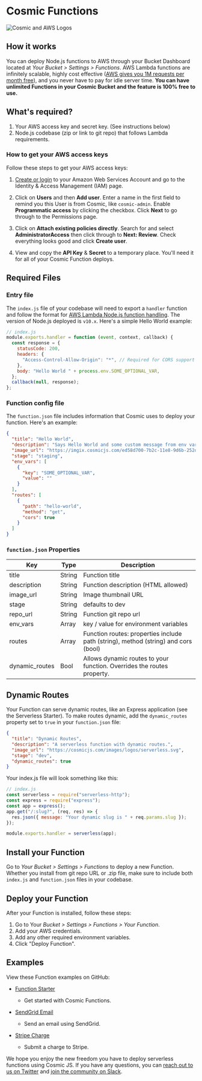 # Cosmic Functions

![Cosmic and AWS Logos](https://web-assets.cosmicjs.com/images/docs/cosmicjs-aws-logos.jpg)

## How it works

You can deploy Node.js functions to AWS through your Bucket Dashboard located at _Your Bucket > Settings > Functions_. AWS Lambda functions are infinitely scalable, highly cost effective ([AWS gives you 1M requests per month free](https://aws.amazon.com/lambda/pricing/)), and you never have to pay for idle server time. **You can have unlimited Functions in your Cosmic Bucket and the feature is 100% free to use.**

## What's required?

1. Your AWS access key and secret key. (See instructions below)
2. Node.js codebase (zip or link to git repo) that follows Lambda requirements.

### How to get your AWS access keys

Follow these steps to get your AWS access keys:

1. [Create or login](http://console.aws.amazon.com) to your Amazon Web Services Account and go to the Identity & Access Management (IAM) page.

2. Click on <b>Users</b> and then <b>Add user</b>. Enter a name in the first field to remind you this User is from Cosmic, like <code>cosmic-admin</code>. Enable <b>Programmatic access</b> by clicking the checkbox. Click <b>Next</b> to go through to the Permissions page.

3. Click on <b>Attach existing policies directly</b>. Search for and select <b>AdministratorAccess</b> then click through to <b>Next: Review</b>. Check everything looks good and click <b>Create user</b>.

4. View and copy the <b>API Key</b> & <b>Secret</b> to a temporary place. You'll need it for all of your Cosmic Function deploys.

## Required Files

### Entry file

The `index.js` file of your codebase will need to export a `handler` function and follow the format for [AWS Lambda Node.js function handling](https://docs.aws.amazon.com/lambda/latest/dg/nodejs-prog-model-handler.html). The version of Node.js deployed is `v10.x`. Here's a simple Hello World example:

```js
// index.js
module.exports.handler = function (event, context, callback) {
  const response = {
    statusCode: 200,
    headers: {
      "Access-Control-Allow-Origin": "*", // Required for CORS support to work
    },
    body: "Hello World " + process.env.SOME_OPTIONAL_VAR,
  };
  callback(null, response);
};
```

### Function config file

The `function.json` file includes information that Cosmic uses to deploy your function. Here's an example:

```json
{
  "title": "Hello World",
  "description": "Says Hello World and some custom message from env var.",
  "image_url": "https://imgix.cosmicjs.com/ed58d700-7b2c-11e8-9d6b-252d8b978aea-SendGrid-Logo.png",
  "stage": "staging",
  "env_vars": [
    {
      "key": "SOME_OPTIONAL_VAR",
      "value": ""
    }
  ],
  "routes": [
    {
      "path": "hello-world",
      "method": "get",
      "cors": true
    }
  ]
}
```

### `function.json` Properties

| Key            | Type   | Description                                                                        |
| -------------- | ------ | ---------------------------------------------------------------------------------- |
| title          | String | Function title                                                                     |
| description    | String | Function description (HTML allowed)                                                |
| image_url      | String | Image thumbnail URL                                                                |
| stage          | String | defaults to dev                                                                    |
| repo_url       | String | Function git repo url                                                              |
| env_vars       | Array  | key / value for environment variables                                              |
| routes         | Array  | Function routes: properties include path (string), method (string) and cors (bool) |
| dynamic_routes | Bool   | Allows dynamic routes to your function. Overrides the routes property.             |

## Dynamic Routes

Your Function can serve dynamic routes, like an Express application (see the Serverless Starter). To make routes dynamic, add the `dynamic_routes` property set to `true` in your `function.json` file:

```json
{
  "title": "Dynamic Routes",
  "description": "A serverless function with dynamic routes.",
  "image_url": "https://cosmicjs.com/images/logos/serverless.svg",
  "stage": "dev",
  "dynamic_routes": true
}
```

Your index.js file will look something like this:

```js
// index.js
const serverless = require("serverless-http");
const express = require("express");
const app = express();
app.get("/:slug?", (req, res) => {
  res.json({ message: "Your dynamic slug is " + req.params.slug });
});

module.exports.handler = serverless(app);
```

## Install your Function

Go to _Your Bucket > Settings > Functions_ to deploy a new Function. Whether you install from git repo URL or .zip file, make sure to include both `index.js` and `function.json` files in your codebase.

## Deploy your Function

After your Function is installed, follow these steps:

1. Go to Your _Bucket > Settings > Functions > Your Function_.
1. Add your AWS credentials.
1. Add any other required environment variables.
1. Click "Deploy Function".

## Examples

View these Function examples on GitHub:

- [Function Starter](https://github.com/cosmicjs/function-starter)

  - Get started with Cosmic Functions.

- [SendGrid Email](https://github.com/cosmicjs/send-email-function)

  - Send an email using SendGrid.

- [Stripe Charge](https://github.com/cosmicjs/stripe-charge-function)
  - Submit a charge to Stripe.

We hope you enjoy the new freedom you have to deploy serverless functions using Cosmic JS. If you have any questions, you can [reach out to us on Twitter](https://twitter.com/cosmicjs) and [join the community on Slack](https://cosmicjs.com/community).
